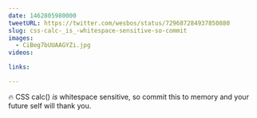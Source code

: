 ```yaml
---
date: 1462805980000
tweetURL: https://twitter.com/wesbos/status/729687284937850880
slug: css-calc-_is_-whitespace-sensitive-so-commit
images:
  - CiBeg7bUUAAGYZi.jpg
videos:

links:

---
```

🔥 CSS calc() _is_ whitespace sensitive, so commit this to memory and your future self will thank you.
